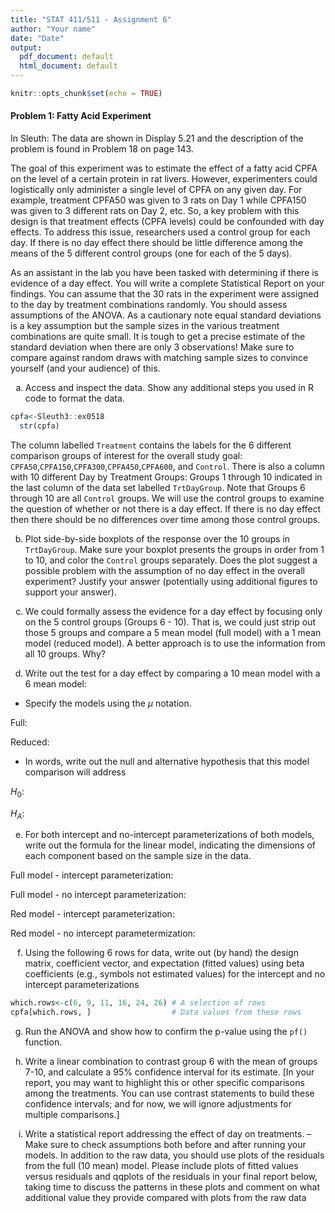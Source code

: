 ```yaml
---
title: "STAT 411/511 - Assignment 6"
author: "Your name"
date: "Date"
output:
  pdf_document: default
  html_document: default
---
```


```r
knitr::opts_chunk$set(echo = TRUE)
```
####  Problem 1:  Fatty Acid Experiment
In Sleuth: The data are shown in Display 5.21 and the description of the problem is found in Problem 18 on page 143. 

The goal of this experiment was to estimate the effect of a fatty acid CPFA on the level of a certain protein in rat livers. However, experimenters could logistically only administer a single level of CPFA on any given day. For example, treatment CPFA50 was given to 3 rats on Day 1 while CPFA150 was given to 3 different rats on Day 2, etc.  So, a key problem with this design is that treatment effects (CPFA levels) could be confounded with day effects. To address this issue, researchers used a control group for each day. If there is no day effect there should be little difference among the means of the 5 different control groups (one for each of the 5 days).

As an assistant in the lab you have been tasked with determining if there is evidence of a day effect. You will write a complete Statistical Report on your findings. You can assume that the 30 rats in the experiment were assigned to the day by treatment combinations randomly. You should assess assumptions of the ANOVA. As a cautionary note equal standard deviations is a key assumption but the sample sizes in the various treatment combinations are quite small. It is tough to get a precise estimate of the standard deviation when there are only 3 observations! Make sure to compare against random draws with matching sample sizes to convince yourself (and your audience) of this.

(a) Access and inspect the data. Show any additional steps you used in R code to format the data.

```r
cpfa<-Sleuth3::ex0518
  str(cpfa)
```

The column labelled `Treatment` contains the labels for the 6 different comparison groups of interest for the overall study goal: `CPFA50`,`CPFA150`,`CPFA300`,`CPFA450`,`CPFA600`, and `Control`.  There is also a column with  10 different Day by Treatment Groups: Groups 1 through 10 indicated in the last column of the data set labelled `TrtDayGroup`. Note that Groups 6 through 10 are all `Control` groups. We will use the control groups to examine the question of whether or not there is a day effect. If there is no day effect then there should be no differences over time among those control groups.

(b) Plot side-by-side boxplots of the response over the 10 groups in `TrtDayGroup`. Make sure your boxplot presents the groups in order from 1 to 10, and color the `Control` groups separately. Does the plot suggest a possible problem with the assumption of no day effect in the overall experiment? Justify your answer (potentially using additional figures to support your answer).

(c) We could formally assess the evidence for a day effect by focusing only on the 5 control groups (Groups 6 - 10). That is, we could just strip out those 5 groups and compare a 5 mean model (full model) with a 1 mean model (reduced model). A better approach is to use the information from all 10 groups. Why?

(d) Write out the test for a day effect by comparing a 10 mean model with a 6 mean model:

+ Specify the models using the $\mu$ notation.
  
Full:
  
Reduced:

+ In words, write out the null and alternative hypothesis that this model comparison will address

$H_0:$ 

$H_A:$
  
(e) For both intercept and no-intercept parameterizations of both models, write out the formula for the linear model, indicating the dimensions of each component based on the sample size in the data.  

Full model - intercept parameterization:

Full model - no intercept parameterization:

Red model - intercept parameterization:

Red model - no intercept parametermization:


(f) Using the following 6 rows for data, write out (by hand) the design matrix, coefficient vector, and expectation (fitted values) using beta coefficients (e.g., symbols not estimated values) for the intercept and no intercept parameterizations

```r
which.rows<-c(6, 9, 11, 16, 24, 26) # A selection of rows
cpfa[which.rows, ]                  # Data values from these rows
```

(g) Run the ANOVA and show how to confirm the p-value using the `pf()` function. 
  

(h) Write a linear combination to contrast group 6 with the mean of groups 7-10, and calculate a 95% confidence interval for its estimate.  [In your report, you may want to highlight this or other specific comparisons among the treatments.  You can use contrast statements to build these confidence intervals; and for now, we will ignore adjustments for multiple comparisons.]  


(i) Write a statistical report addressing the effect of day on treatments. -- Make sure to check assumptions both before and after running your models.  In addition to the raw data, you should use plots of the residuals from the full (10 mean) model.  Please include plots of fitted values versus residuals and qqplots of the residuals in your final report below, taking time to discuss the patterns in these plots and comment on what additional value they provide compared with plots from the raw data


